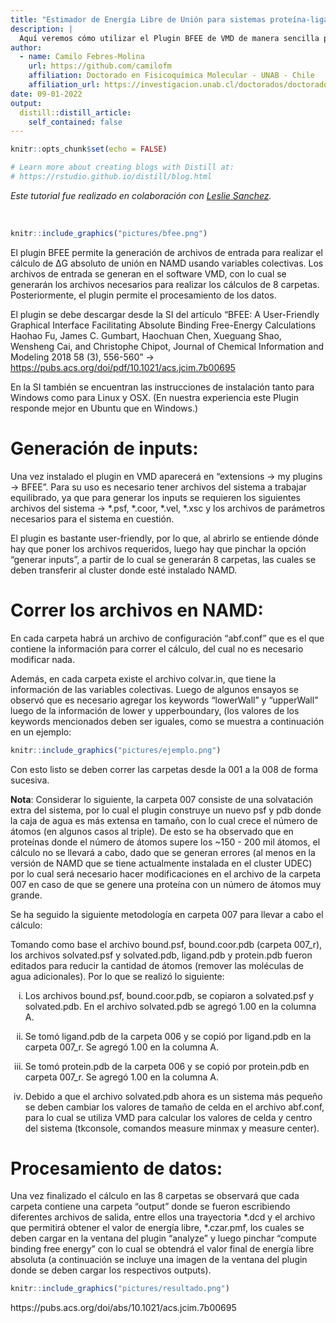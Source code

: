 ```yaml
---
title: "Estimador de Energía Libre de Unión para sistemas proteína-ligando (BFEE - Plugin de VMD): Tutorial de uso"
description: |
  Aquí veremos cómo utilizar el Plugin BFEE de VMD de manera sencilla para generar archivos de entrada y así poder correr los cálculos MD del sistema en estudio y así obtener el &Delta;Gº de unión por medio del Potencial de Fuerza Medio (PMF).
author:
  - name: Camilo Febres-Molina 
    url: https://github.com/camilofm
    affiliation: Doctorado en Fisicoquímica Molecular - UNAB - Chile
    affiliation_url: https://investigacion.unab.cl/doctorados/doctorado-en-fisicoquimica-molecular/
date: 09-01-2022
output:
  distill::distill_article:
    self_contained: false
---
```


```r
knitr::opts_chunk$set(echo = FALSE)

# Learn more about creating blogs with Distill at:
# https://rstudio.github.io/distill/blog.html

```

_Este tutorial fue realizado en colaboración con [Leslie Sanchez](https://scholar.google.com.pe/citations?user=cM-RWEYAAAAJ&hl=es&oi=ao)._

<br/>

```r
knitr::include_graphics("pictures/bfee.png")
```

El plugin BFEE permite la generación de archivos de entrada para realizar el cálculo de &Delta;G absoluto de unión en NAMD usando variables colectivas. Los archivos de entrada se generan en el software VMD, con lo cual se generarán los archivos necesarios para realizar los cálculos de 8 carpetas. Posteriormente, el plugin permite el procesamiento de los datos.

El plugin se debe descargar desde la SI del artículo “BFEE: A User-Friendly Graphical Interface Facilitating Absolute Binding Free-Energy Calculations Haohao Fu, James C. Gumbart, Haochuan Chen, Xueguang Shao, Wensheng Cai, and Christophe Chipot, Journal of Chemical Information and Modeling 2018 58 (3), 556-560” → <https://pubs.acs.org/doi/pdf/10.1021/acs.jcim.7b00695>

En la SI también se encuentran las instrucciones de instalación tanto para Windows como para Linux y OSX. (En nuestra experiencia este Plugin responde mejor en Ubuntu que en Windows.)

# Generación de inputs:

Una vez instalado el plugin en VMD aparecerá en “extensions → my plugins → BFEE”. Para su uso es necesario tener archivos del sistema a trabajar equilibrado, ya que para generar los inputs se requieren los siguientes archivos del sistema → \*.psf, \*.coor, \*.vel, \*.xsc y los archivos de parámetros necesarios para el sistema en cuestión.

El plugin es bastante user-friendly, por lo que, al abrirlo se entiende dónde hay que poner los archivos requeridos, luego hay que pinchar la opción “generar inputs”, a partir de lo cual se generarán 8 carpetas, las cuales se deben transferir al cluster donde esté instalado NAMD.

# Correr los archivos en NAMD:

En cada carpeta habrá un archivo de configuración “abf.conf” que es el que contiene la información para correr el cálculo, del cual no es necesario modificar nada.

Además, en cada carpeta existe el archivo colvar.in, que tiene la información de las variables colectivas. Luego de algunos ensayos se observó que es necesario agregar los keywords “lowerWall” y “upperWall” luego de la información de lower y upperboundary, (los valores de los keywords mencionados deben ser iguales, como se muestra a continuación en un ejemplo:

```r
knitr::include_graphics("pictures/ejemplo.png")
```

Con esto listo se deben correr las carpetas desde la 001 a la 008 de forma sucesiva.

**Nota**: Considerar lo siguiente, la carpeta 007 consiste de una solvatación extra del sistema, por lo cual el plugin construye un nuevo psf y pdb donde la caja de agua es más extensa en tamaño, con lo cual crece el número de átomos (en algunos casos al triple). De esto se ha observado que en proteínas donde el número de átomos supere los ~150 - 200 mil átomos, el cálculo no se llevará a cabo, dado que se generan errores (al menos en la versión de NAMD que se tiene actualmente instalada en el cluster UDEC) por lo cual será necesario hacer modificaciones en el archivo de la carpeta 007 en caso de que se genere una proteína con un número de átomos muy grande.

Se ha seguido la siguiente metodología en carpeta 007 para llevar a cabo el cálculo:

Tomando como base el archivo bound.psf, bound.coor.pdb (carpeta 007_r), los archivos solvated.psf y solvated.pdb, ligand.pdb y protein.pdb fueron editados para reducir la cantidad de átomos (remover las moléculas de agua adicionales). Por lo que se realizó lo siguiente:

i. Los archivos bound.psf, bound.coor.pdb, se copiaron a solvated.psf y solvated.pdb. En el archivo solvated.pdb se agregó 1.00 en la columna A.

ii. Se tomó ligand.pdb de la carpeta 006 y se copió por ligand.pdb en la carpeta 007_r. Se agregó 1.00 en la columna A.

iii. Se tomó protein.pdb de la carpeta 006 y se copió por protein.pdb en carpeta 007_r. Se agregó 1.00 en la columna A.

iv. Debido a que el archivo solvated.pdb ahora es un sistema más pequeño se deben cambiar los valores de tamaño de celda en el archivo abf.conf, para lo cual se utiliza VMD para calcular los valores de celda y centro del sistema (tkconsole, comandos measure minmax y measure center).


# Procesamiento de datos:
	
Una vez finalizado el cálculo en las 8 carpetas se observará que cada carpeta contiene una carpeta “output” donde se fueron escribiendo diferentes archivos de salida, entre ellos una trayectoria \*.dcd y el archivo que permitirá obtener el valor de energía libre, \*.czar.pmf, los cuales se deben cargar en la ventana del plugin “analyze” y luego pinchar “compute binding free energy” con lo cual se obtendrá el valor final de energía libre absoluta (a continuación se incluye una imagen de la ventana del plugin donde se deben cargar los respectivos outputs).

```r
knitr::include_graphics("pictures/resultado.png")
```

https://pubs.acs.org/doi/abs/10.1021/acs.jcim.7b00695